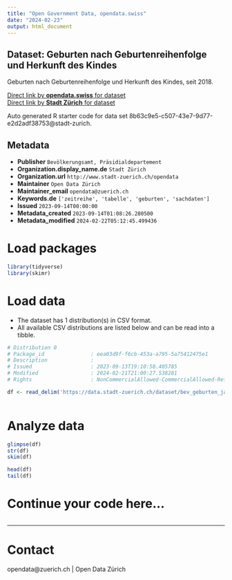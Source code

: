```yaml
---
title: "Open Government Data, opendata.swiss"
date: "2024-02-23"
output: html_document
---
```


## Dataset: Geburten nach Geburtenreihenfolge und Herkunft des Kindes


Geburten nach Geburtenreihenfolge und Herkunft des Kindes, seit 2018.



[Direct link by **opendata.swiss** for dataset](https://opendata.swiss/de/dataset/geburten-nach-geburtenreihenfolge-und-herkunft-des-kindes)<br>
[Direct link by **Stadt Zürich** for dataset](https://data.stadt-zuerich.ch/dataset/bev_geburten_jahr_geburtenreihenfolge_herkunft_od4101)

Auto generated R starter code for data set 8b63c9e5-c507-43e7-9d77-e2d2adf38753@stadt-zurich.

## Metadata

- **Publisher** `Bevölkerungsamt, Präsidialdepartement`
- **Organization.display_name.de** `Stadt Zürich`
- **Organization.url** `http://www.stadt-zuerich.ch/opendata`
- **Maintainer** `Open Data Zürich`
- **Maintainer_email** `opendata@zuerich.ch`
- **Keywords.de** `['zeitreihe', 'tabelle', 'geburten', 'sachdaten']`
- **Issued** `2023-09-14T00:00:00`
- **Metadata_created** `2023-09-14T01:08:26.280500`
- **Metadata_modified** `2024-02-22T05:12:45.499436`


# Load packages

```r

library(tidyverse)
library(skimr)

```

# Load data

-   The dataset has 1 distribution(s) in CSV format.
-   All available CSV distributions are listed below and can be read into a tibble.

```r

# Distribution 0
# Package_id               : eea03d9f-f6cb-453a-a795-5a75412475e1
# Description              : 
# Issued                   : 2023-09-13T19:10:50.405785
# Modified                 : 2024-02-21T21:00:27.538281
# Rights                   : NonCommercialAllowed-CommercialAllowed-ReferenceNotRequired

df <- read_delim('https://data.stadt-zuerich.ch/dataset/bev_geburten_jahr_geburtenreihenfolge_herkunft_od4101/download/BEV410OD4101.csv')



```

# Analyze data

```r

glimpse(df)
str(df)
skim(df)

head(df)
tail(df)

```

# Continue your code here...

```r

```

------------------------------------------------------------------------

# Contact

opendata@zuerich.ch | Open Data Zürich
